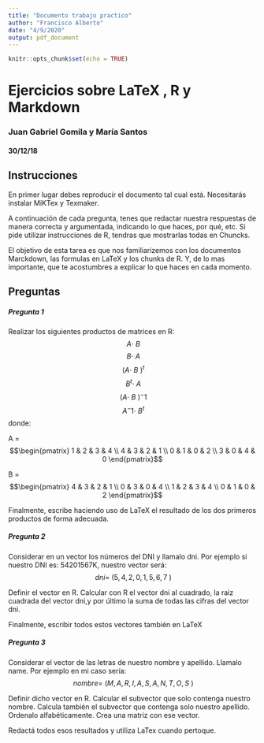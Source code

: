 ```yaml
---
title: "Documento trabajo practico"
author: "Francisco Alberto"
date: "4/9/2020"
output: pdf_document
---
```


```r
knitr::opts_chunk$set(echo = TRUE)
```

# Ejercicios sobre LaTeX , R  y Markdown
### Juan Gabriel Gomila y María Santos
#### 30/12/18

## Instrucciones

En primer lugar debes reproducir el documento tal cual está. Necesitarás instalar MiKTex y Texmaker.

A continuación de cada pregunta, tenes que redactar nuestra respuestas de manera correcta y argumentada, indicando lo que haces, por qué, etc. Si pide utilizar instrucciones de R, tendras que mostrarlas todas en Chuncks.

El objetivo de esta tarea es que nos familiarizemos con los documentos Marckdown, las formulas en LaTeX y los chunks de R. Y, de lo mas importante, que te acostumbres a explicar lo que haces en cada momento.

## Preguntas

##### Pregunta 1      \
 
Realizar los siguientes productos de matrices en R: $$\ A \cdot\ B$$
$$\ B \cdot\ A$$
$$\ ( A \cdot\ B \ )^ t$$
$$\ B^t \cdot\ A$$
$$\ ( A \cdot\ B \ ) ^-1$$
$$\ A^-1 \cdot\ B^t$$
donde:

A = $$\begin{pmatrix}        
    1 & 2 & 3 & 4 \\            
    4 & 3 & 2 & 1 \\
    0 & 1 & 0 & 2 \\
    3 & 0 & 4 & 0
    \end{pmatrix}$$
    
B = $$\begin{pmatrix}
    4 & 3 & 2 & 1 \\
    0 & 3 & 0 & 4 \\
    1 & 2 & 3 & 4 \\
    0 & 1 & 0 & 2 
    \end{pmatrix}$$
    

Finalmente, escribe haciendo uso de LaTeX el resultado de los dos primeros productos de forma adecuada.

##### Pregunta 2   \


Considerar en un vector los números del DNI y llamalo dni. Por ejemplo si nuestro DNI es: 54201567K, nuestro vector será: $$\ dni = \ (5,4,2,0,1,5,6,7 \ )$$

Definir el vector en R. Calcular con R el vector dni al cuadrado, la raiz cuadrada del vector dni,y por último la suma de todas las cifras del vector dni.

Finalmente, escribir todos estos vectores también en LaTeX 

##### Pregunta 3    \


Considerar el vector de las letras de nuestro nombre y apellido. Llamalo name. Por ejemplo en mi caso sería:$$\ nombre = \ ( M,A,R,I,A,S,A,N,T,O,S \ )$$

Definir dicho vector en R. Calcular el subvector que solo contenga nuestro nombre. Calcula también el subvector que contenga solo nuestro apellido. Ordenalo alfabéticamente. Crea una matriz con ese vector.

Redactá todos esos resultados y utiliza LaTex cuando pertoque.







                          
      

